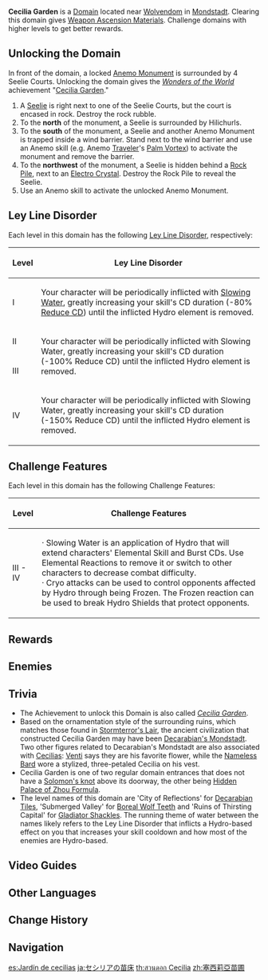 {{Domain Infobox
|image        = Domain Cecilia Garden.png
|type         = Forgery
|description  = The [[Cecilia]] flowers that only grow on high cliffs once bloomed in the greenhouses here. The ancient civilization that once enjoyed the scent of the Cecilia was lost, and so too was the sea of white flowers.
|region       = Mondstadt
|area         = Windwail Highland
|subarea      = Wolvendom
|recElements  = Cryo,Pyro,Electro
|recLevel     = 15/36/59/80
|requiredAR   = 16/21/30/40
}}
{{Description|Massive amounts of Hydro energy are coursing through this damp ancient sacrificial altar.<br />The intense humidity inside will increase your skills' CD duration.<br />You shall earn Weapon Ascension Materials, if — and only if — you can pass the trial.}}
'''Cecilia Garden''' is a [[Domain]] located near [[Wolvendom]] in [[Mondstadt]]. Clearing this domain gives [[Weapon Ascension Materials]]. Challenge domains with higher levels to get better rewards.

==Unlocking the Domain==
In front of the domain, a locked [[Elemental Monument|Anemo Monument]] is surrounded by 4 Seelie Courts. Unlocking the domain gives the ''[[Wonders of the World]]'' achievement "[[Cecilia Garden (Achievement)|Cecilia Garden]]."

# A [[Seelie]] is right next to one of the Seelie Courts, but the court is encased in rock. Destroy the rock rubble.
# To the '''north''' of the monument, a Seelie is surrounded by Hilichurls.
# To the '''south''' of the monument, a Seelie and another Anemo Monument is trapped inside a wind barrier. Stand next to the wind barrier and use an Anemo skill (e.g. Anemo [[Traveler]]'s [[Palm Vortex]]) to activate the monument and remove the barrier.
# To the '''northwest''' of the monument, a Seelie is hidden behind a [[Rock Pile]], next to an [[Electro Crystal]]. Destroy the Rock Pile to reveal the Seelie.
# Use an Anemo skill to activate the unlocked Anemo Monument.

==Ley Line Disorder==
Each level in this domain has the following [[Ley Line Disorder]], respectively:
{| class="wikitable" style="text-align:center;"
!Level
!Ley Line Disorder
|-
!I
|Your character will be periodically inflicted with [[Slowing Water]], greatly increasing your skill's CD duration (-80% [[Reduce CD]]) until the inflicted Hydro element is removed.
|-
!II
|rowspan=2|Your character will be periodically inflicted with Slowing Water, greatly increasing your skill's CD duration (-100% Reduce CD) until the inflicted Hydro element is removed.
|-
!III
|-
!IV
|Your character will be periodically inflicted with Slowing Water, greatly increasing your skill's CD duration (-150% Reduce CD) until the inflicted Hydro element is removed.
|}

==Challenge Features==
Each level in this domain has the following Challenge Features:
{| class="wikitable"
!Level
!Challenge Features
|-
!III - IV
|· Slowing Water is an application of Hydro that will extend characters' Elemental Skill and Burst CDs. Use Elemental Reactions to remove it or switch to other characters to decrease combat difficulty.<br />· Cryo attacks can be used to control opponents affected by Hydro through being Frozen. The Frozen reaction can be used to break Hydro Shields that protect opponents.
|}

==Rewards==
{{Domain by Weekday
|mon-name = City of Reflections
|mon-2    = Tile of Decarabian's Tower
|mon-3    = Debris of Decarabian's City
|mon-4    = Fragment of Decarabian's Epic
|mon-5    = Scattered Piece of Decarabian's Dream
|tue-name = Submerged Valley
|tue-2    = Boreal Wolf's Milk Tooth
|tue-3    = Boreal Wolf's Cracked Tooth
|tue-4    = Boreal Wolf's Broken Fang
|tue-5    = Boreal Wolf's Nostalgia
|wed-name = Ruins of Thirsting Capital
|wed-2    = Fetters of the Dandelion Gladiator
|wed-3    = Chains of the Dandelion Gladiator
|wed-4    = Shackles of the Dandelion Gladiator
|wed-5    = Dream of the Dandelion Gladiator
}}
{{Domain Levels/Forgery}}

==Enemies==
{{Domain Enemies
|target1=Defeat 20 enemies. Time between kills cannot exceed 20 seconds.
|enemies1=Hydro Slime*19;Large Hydro Slime

|target2=Defeat 23 enemies. Time between kills cannot exceed 25 seconds.
|enemies2=Hydro Slime*12;Large Hydro Slime*3;Wooden Shield Hilichurl Guard*8
|note2=<br />
*The last [[Large Hydro Slime]] has a '''[[Mist Bubble]]''' aura.

|target3=Defeat 22 enemies. Time between kills cannot exceed 50 seconds.
|enemies3=Hydro Slime*14;Large Hydro Slime*4;Hydro Samachurl*3;Hydro Abyss Mage
|note3=<br />
*The '''Hydro Slime''' spawns are separate from the '''Samachurls'''. After killing the last Hydro Samachurl, the '''Hydro Abyss Mage''' will appear.
*The '''Hydro Abyss Mages''' have '''[[Mist Bubble]]''' auras.

|target4=Defeat 8 enemies. Time between kills cannot exceed 40 seconds.//Defeat 2 enemies. Time between kills cannot exceed 80 seconds.
|enemies4=Large Hydro Slime*8//Hydro Abyss Mage*2
|note4=<br />
*One of the '''Large Hydro Slimes''' and '''Hydro Abyss Mages''' have '''Mist Bubble''' auras.
}}

==Trivia==
* The Achievement to unlock this Domain is also called ''[[Cecilia Garden (Achievement)|Cecilia Garden]]''.
* Based on the ornamentation style of the surrounding ruins, which matches those found in [[Stormterror's Lair]], the ancient civilization that constructed Cecilia Garden may have been [[Decarabian's Mondstadt]]. Two other figures related to Decarabian's Mondstadt are also associated with [[Cecilia]]s: [[Venti]] says they are his favorite flower, while the [[Nameless Bard]] wore a stylized, three-petaled Cecilia on his vest.
* Cecilia Garden is one of two regular domain entrances that does not have a [[Solomon's knot]] above its doorway, the other being [[Hidden Palace of Zhou Formula]].
* The level names of this domain are 'City of Reflections' for [[Decarabian Tiles]], 'Submerged Valley' for [[Boreal Wolf Teeth]] and 'Ruins of Thirsting Capital' for [[Gladiator Shackles]]. The running theme of water between the names likely refers to the Ley Line Disorder that inflicts a Hydro-based effect on you that increases your skill cooldown and how most of the enemies are Hydro-based.

==Video Guides==
{{EVT
|video1     = https://youtu.be/YUmhahCRaCE
|caption1   = Unlock Cecilia Garden Guide
}}

==Other Languages==
{{Other Languages
|en      = Cecilia Garden
|zhs     = 塞西莉亚苗圃
|zhs_rm  = Sāixīlìyà Miáopǔ
|zht     = 塞西莉亞苗圃
|zht_rm  = Sāixīlìyà Miáopǔ
|zh_tl   = Cecilia Seedbed
|ja      = セシリアの苗床
|ja_rm   = Seshiria no Naedoko
|ja_tl   = Cecilia Seedbed
|ko      = 세실리아의 모밭
|ko_rm   = Sesillia-ui Mobat
|ko_tl   = Cecilia's Sapling Field
|es      = Jardín de cecilias
|es_tl   = Cecilia Garden
|fr      = Pépinière de cécilias
|fr_tl   = Cecilia Nursery
|ru      = Сад Сесилии
|ru_tl   = Cecilia Garden
|th      = สวนดอก Cecilia
|th_rm   = Suan Dok Cecilia
|th_tl   = Cecilia Flower Garden
|vi      = Vườn Hoa Cecilia
|vi_tl   = Cecilia Flower Garden
|de      = Ceciliagarten
|de_tl   = Cecilia Garden
|id      = Cecilia Garden
|pt      = Jardim de Cecilia
|pt_tl   = Cecilia Garden
|tr      = Sesilya Bahçesi
|tr_tl   = 
|it      = Giardino di Cecilie
|it_tl   = 
}}

==Change History==
{{Change History|1.0}}

==Navigation==
{{Domain Navbox|Permanent}}

[[es:Jardín de cecilias]]
[[ja:セシリアの苗床]]
[[th:สวนดอก Cecilia]]
[[zh:塞西莉亞苗圃]]